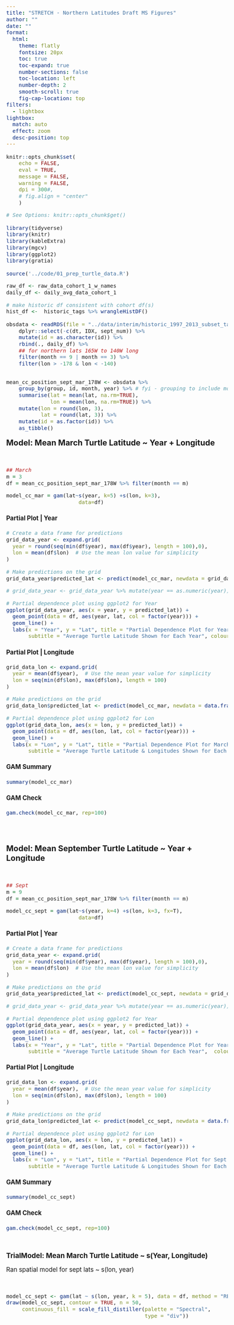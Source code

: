 ```yaml
---
title: "STRETCH - Northern Latitudes Draft MS Figures"
author: ""
date: ""
format:
  html:
    theme: flatly
    fontsize: 20px
    toc: true
    toc-expand: true	
    number-sections: false
    toc-location: left
    number-depth: 2
    smooth-scroll: true
    fig-cap-location: top
filters:
  - lightbox
lightbox: 
  match: auto
  effect: zoom
  desc-position: top
---
```


```{=html}
<style>
.main-container {
    max-width: 1600px !important;
    margin-left: 0;
    margin-right: 1;
}

#quarto-document-content {
  width: 950px;
}

</style>

<style type="text/css">
  body{
  font-size: 12.5pt;
}

h1, .title, .subtitle {
    <!-- font-family: Arial, sans-serif; -->
    <!-- font-weight: 700; -->
    color: black;
}

h2, h3 {
  color: #447099;
  font-weight: 500;
}

</style>

```


```r
knitr::opts_chunk$set(
    echo = FALSE,
    eval = TRUE,
    message = FALSE,
    warning = FALSE,
    dpi = 300#,
    # fig.align = "center"
    )

# See Options: knitr::opts_chunk$get()
```


```r
library(tidyverse)
library(knitr)
library(kableExtra)
library(mgcv)
library(ggplot2)
library(gratia)

```

```r
source('../code/01_prep_turtle_data.R')

raw_df <- raw_data_cohort_1_w_names
daily_df <- daily_avg_data_cohort_1

# make historic df consistent with cohort df(s)
hist_df <-  historic_tags %>% wrangleHistDF()
```


```r

obsdata <- readRDS(file = "../data/interim/historic_1997_2013_subset_tags_178W_rm_uturn_septs.rds") %>%
    dplyr::select(-c(dt, IDX, sept_num)) %>%
    mutate(id = as.character(id)) %>%
    rbind(., daily_df) %>% 
    ## for northern lats 165W to 140W long
    filter(month == 9 | month == 3) %>%
    filter(lon > -178 & lon < -140) 


mean_cc_position_sept_mar_178W <- obsdata %>%
    group_by(group, id, month, year) %>% # fyi - grouping to include month and year, for means so that 
    summarise(lat = mean(lat, na.rm=TRUE),
              lon = mean(lon, na.rm=TRUE)) %>%
    mutate(lon = round(lon, 3),
           lat = round(lat, 3)) %>%
    mutate(id = as.factor(id)) %>%
    as_tibble()

```




[**Model: Mean March Turtle Latitude \~ Year + Longitude**]{style="font-size: 16pt"}

<br>

```r
## March
m = 3
df = mean_cc_position_sept_mar_178W %>% filter(month == m)

model_cc_mar = gam(lat~s(year, k=5) +s(lon, k=3),
                       data=df)

```

::: {.panel-tabset}

#### Partial Plot | Year
```r
# Create a data frame for predictions
grid_data_year <- expand.grid(
  year = round(seq(min(df$year), max(df$year), length = 100),0),
  lon = mean(df$lon)  # Use the mean lon value for simplicity
)

# Make predictions on the grid
grid_data_year$predicted_lat <- predict(model_cc_mar, newdata = grid_data_year)

# grid_data_year <- grid_data_year %>% mutate(year == as.numeric(year))

# Partial dependence plot using ggplot2 for Year
ggplot(grid_data_year, aes(x = year, y = predicted_lat)) +
  geom_point(data = df, aes(year, lat, col = factor(year))) +
  geom_line() +
  labs(x = "Year", y = "Lat", title = "Partial Dependence Plot for Year in March Turtle GAM",
       subtitle = "Average Turtle Latitude Shown for Each Year", colour="Year")


```

#### Partial Plot | Longitude
```r
grid_data_lon <- expand.grid(
  year = mean(df$year),  # Use the mean year value for simplicity
  lon = seq(min(df$lon), max(df$lon), length = 100)
)

# Make predictions on the grid
grid_data_lon$predicted_lat <- predict(model_cc_mar, newdata = data.frame(year = rep(mean(df$year), 100), lon = grid_data_lon$lon))

# Partial dependence plot using ggplot2 for Lon
ggplot(grid_data_lon, aes(x = lon, y = predicted_lat)) +
  geom_point(data = df, aes(lon, lat, col = factor(year))) +
  geom_line() +
  labs(x = "Lon", y = "Lat", title = "Partial Dependence Plot for March Turtle Longitude in GAM",
       subtitle = "Average Turtle Latitude & Longitudes Shown for Each Year", colour="Year")

```



#### GAM Summary
```r
summary(model_cc_mar)
```

#### GAM Check
```r
gam.check(model_cc_mar, rep=100)

```

:::


<br>
<br>

[**Model: Mean September Turtle Latitude \~ Year + Longitude**]{style="font-size: 16pt"}

<br>

```r
## Sept
m = 9
df = mean_cc_position_sept_mar_178W %>% filter(month == m)

model_cc_sept = gam(lat~s(year, k=4) +s(lon, k=3, fx=T),
                       data=df)

```

::: {.panel-tabset}

#### Partial Plot | Year
```r
# Create a data frame for predictions
grid_data_year <- expand.grid(
  year = round(seq(min(df$year), max(df$year), length = 100),0),
  lon = mean(df$lon)  # Use the mean lon value for simplicity
)

# Make predictions on the grid
grid_data_year$predicted_lat <- predict(model_cc_sept, newdata = grid_data_year)

# grid_data_year <- grid_data_year %>% mutate(year == as.numeric(year))

# Partial dependence plot using ggplot2 for Year
ggplot(grid_data_year, aes(x = year, y = predicted_lat)) +
  geom_point(data = df, aes(year, lat, col = factor(year))) +
  geom_line() +
  labs(x = "Year", y = "Lat", title = "Partial Dependence Plot for Year in Sept Turtle GAM",
       subtitle = "Average Turtle Latitude Shown for Each Year",  colour="Year")


```

#### Partial Plot | Longitude
```r
grid_data_lon <- expand.grid(
  year = mean(df$year),  # Use the mean year value for simplicity
  lon = seq(min(df$lon), max(df$lon), length = 100)
)

# Make predictions on the grid
grid_data_lon$predicted_lat <- predict(model_cc_sept, newdata = data.frame(year = rep(mean(df$year), 100), lon = grid_data_lon$lon))

# Partial dependence plot using ggplot2 for Lon
ggplot(grid_data_lon, aes(x = lon, y = predicted_lat)) +
  geom_point(data = df, aes(lon, lat, col = factor(year))) +
  geom_line() +
  labs(x = "Lon", y = "Lat", title = "Partial Dependence Plot for Sept Turtle Longitude in GAM",
       subtitle = "Average Turtle Latitude & Longitudes Shown for Each Year", colour="Year")

```



#### GAM Summary
```r
summary(model_cc_sept)
```

#### GAM Check
```r
gam.check(model_cc_sept, rep=100)

```

:::

<br>

[**TrialModel: Mean March Turtle Latitude \~ s(Year, Longitude)**]{style="font-size: 14pt"}

Ran spatial model for sept lats ~ s(lon, year)

<br>

```r
model_cc_sept <- gam(lat ~ s(lon, year, k = 5), data = df, method = "REML")
draw(model_cc_sept, contour = TRUE, n = 50,
     continuous_fill = scale_fill_distiller(palette = "Spectral",
                                            type = "div"))
```

<br>